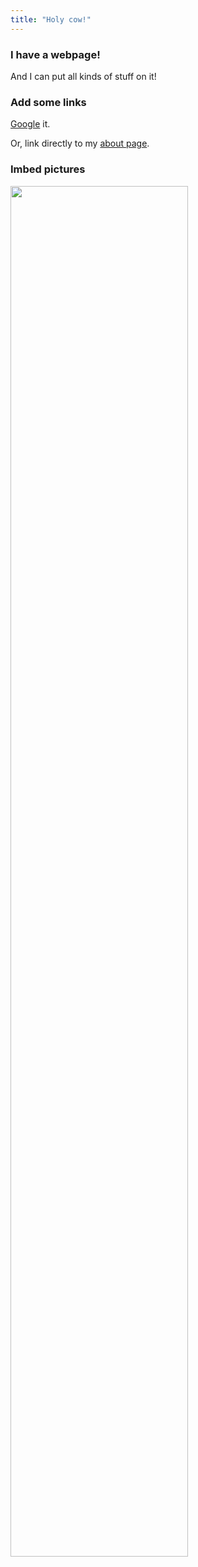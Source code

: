```yaml
---
title: "Holy cow!"
---
```


### I have a webpage!

And I can put all kinds of stuff on it!

### Add some links

[Google](https://www.google.com) it.

Or, link directly to my [about page](about.html).

### Imbed pictures

<img src = "images/att.jpg" style = "width:75%">